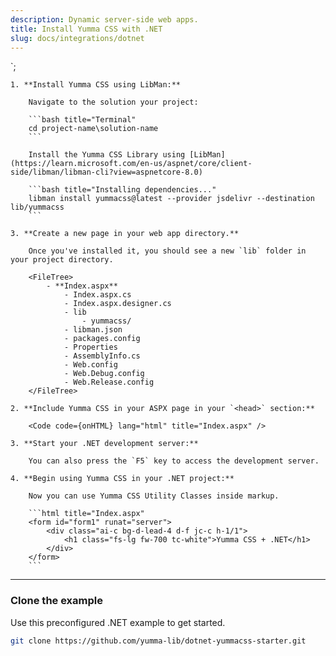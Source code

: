```yaml
---
description: Dynamic server-side web apps.
title: Install Yumma CSS with .NET
slug: docs/integrations/dotnet
---
```



<link href="/lib/yummacss/dist/yumma.min.css" rel="stylesheet" crossorigin="anonymous" />`;

<Steps>

    1. **Install Yumma CSS using LibMan:**

        Navigate to the solution your project:

        ```bash title="Terminal"
        cd project-name\solution-name
        ```

        Install the Yumma CSS Library using [LibMan](https://learn.microsoft.com/en-us/aspnet/core/client-side/libman/libman-cli?view=aspnetcore-8.0)

        ```bash title="Installing dependencies..."
        libman install yummacss@latest --provider jsdelivr --destination lib/yummacss
        ```

    3. **Create a new page in your web app directory.**

        Once you've installed it, you should see a new `lib` folder in your project directory.

        <FileTree>
            - **Index.aspx**
                - Index.aspx.cs
                - Index.aspx.designer.cs
                - lib
                    - yummacss/
                - libman.json
                - packages.config
                - Properties
                - AssemblyInfo.cs
                - Web.config
                - Web.Debug.config
                - Web.Release.config
        </FileTree>

    2. **Include Yumma CSS in your ASPX page in your `<head>` section:**

        <Code code={onHTML} lang="html" title="Index.aspx" />

    3. **Start your .NET development server:**

        You can also press the `F5` key to access the development server.

    4. **Begin using Yumma CSS in your .NET project:**

        Now you can use Yumma CSS Utility Classes inside markup.

        ```html title="Index.aspx"
        <form id="form1" runat="server">
            <div class="ai-c bg-d-lead-4 d-f jc-c h-1/1">
                <h1 class="fs-lg fw-700 tc-white">Yumma CSS + .NET</h1>
            </div>
        </form>
        ```

</Steps>

---

### Clone the example

Use this preconfigured .NET example to get started.

```bash title="Cloning repository..."
git clone https://github.com/yumma-lib/dotnet-yummacss-starter.git
```
